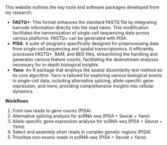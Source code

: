This website outlines the key tools and software packages developed from my research:

<!-- -->

- **FASTQ+**: This format enhances the standard FASTQ file by integrating barcode information directly into the read name. This modification facilitates the harmonization of single-cell sequencing data across various platforms. FASTQ+ can be generated with PISA.
- **PISA**: A suite of programs specifically designed for preprocessing data from single-cell sequencing and spatial transcriptomics. It efficiently processes FASTQ+, BAM, and BED files, streamlining the handling and generates various feature counts, facilitating the downstream analyses necessary for in-depth biological insights.
- **Yano**: An R package that employs the spatial dissimilarity test method as its core algorithm. Yano is tailored for exploring various biological events in single-cell data, including alternative splicing, allele-specific gene expression, and more, providing comprehensive insights into cellular dynamics.

<strong>Workflows</strong>

(1) From raw reads to gene counts (PISA)
(2) Alternative splicing analysis for scRNA-seq (PISA + Seurat + Yano)
(3) Allele-specific gene expression analysis for scRNA-seq (PISA + Seurat + Yano)
(4) Select and assembly short reads in complex genetic regions (PISA)
(5) Prioritize non-exonic reads in scRNA-seq (PISA + Seurat + Yano)

